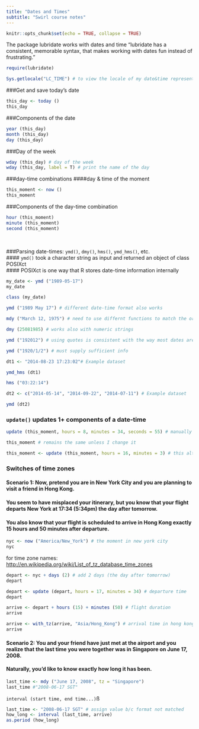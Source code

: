 ```yaml
---
title: "Dates and Times"
subtitle: "Swirl course notes"
---
```


```r
knitr::opts_chunk$set(echo = TRUE, collapse = TRUE)
```
The package lubridate works with dates and time
"lubridate has a consistent, memorable syntax, that makes working with dates fun instead of frustrating."  
```r
require(lubridate)
```
  
```r
Sys.getlocale("LC_TIME") # to view the locale of my date&time representation
```
  
###Get and save today's date
```r
this_day <- today ()
this_day
```
  
###Components of the date
```r
year (this_day)
month (this_day)
day (this_day)
```
  
###Day of the week
```r
wday (this_day) # day of the week
wday (this_day, label = T) # print the name of the day
```
  
###day-time combinations
####day & time of the moment
```r
this_moment <- now ()
this_moment
```
  
###Components of the day-time combination
```r
hour (this_moment)
minute (this_moment)
second (this_moment)
```
<br/>

###Parsing date-times: ``ymd()``, ``dmy()``, ``hms()``, ``ymd_hms()``, etc.  
#### ``ymd()`` took a character string as input and returned an object of class POSIXct  
#### POSIXct is one way that R stores date-time information internally  
```r
my_date <- ymd ("1989-05-17") 
my_date
```

```r
class (my_date)
```

```r
ymd ("1989 May 17") # different date-time format also works
```

```r
mdy ("March 12, 1975") # need to use differnt functions to match the order of components
```

```r
dmy (25081985) # works also with numeric strings
```

```r
ymd ("192012") # using quotes is consistent with the way most dates are represented (as character strings)
```
  
```r
ymd ("1920/1/2") # must supply sufficient info
```

```r
dt1 <- "2014-08-23 17:23:02"# Example dataset
```

```r
ymd_hms (dt1)
```

```r
hms ("03:22:14")
```

```r
dt2 <- c("2014-05-14", "2014-09-22", "2014-07-11") # Example dataset
```

```r
ymd (dt2)
```
  
### ``update()`` updates 1+ components of a date-time
```r
update (this_moment, hours = 8, minutes = 34, seconds = 55) # manually alter the components but NOT the object
```

```r
this_moment # remains the same unless I change it
```

```r
this_moment <- update (this_moment, hours = 16, minutes = 3) # this alters the object
```

### Switches of time zones
#### Scenario 1: Now, pretend you are in New York City and you are planning to visit a friend in Hong Kong. 
#### You seem to have misplaced your itinerary, but you know that your flight departs New York at 17:34 (5:34pm) the day after tomorrow. 
#### You also know that your flight is scheduled to arrive in Hong Kong exactly 15 hours and 50 minutes after departure.
```r
nyc <- now ("America/New_York") # the moment in new york city
nyc
```

for time zone names: <http://en.wikipedia.org/wiki/List_of_tz_database_time_zones>
```r
depart <- nyc + days (2) # add 2 days (the day after tomorrow)
depart
```

```r
depart <- update (depart, hours = 17, minutes = 34) # departure time
depart
```

```r
arrive <- depart + hours (15) + minutes (50) # flight duration
arrive
```

```r
arrive <- with_tz(arrive, "Asia/Hong_Kong") # arrival time in hong kong
arrive
```


#### Scenario 2: You and your friend have just met at the airport and you realize that the last time you were together was in Singapore on June 17, 2008.   
#### Naturally, you'd like to know exactly how long it has been.
```r
last_time <- mdy ("June 17, 2008", tz = "Singapore")
last_time #"2008-06-17 SGT"
```

``interval (start time, end time...)``ß
```r
last_time <- "2008-06-17 SGT" # assign value b/c format not matched
how_long <- interval (last_time, arrive)
as.period (how_long)
```
 
